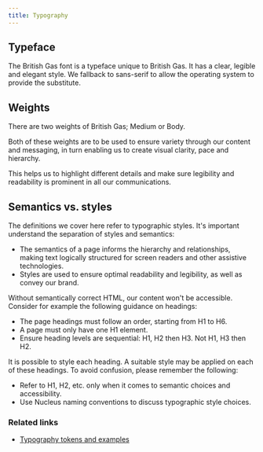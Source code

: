 ```yaml
---
title: Typography
---
```


## Typeface

The British Gas font is a typeface unique to British Gas. It has a clear, legible and elegant style. We fallback to sans-serif to allow the operating system to provide the substitute.

## Weights

There are two weights of British Gas; Medium or Body.

Both of these weights are to be used to ensure variety through our content and messaging, in turn enabling us to create visual clarity, pace and hierarchy.

This helps us to highlight different details and make sure legibility and readability is prominent in all our communications.

## Semantics vs. styles

The definitions we cover here refer to typographic styles. It's important understand the separation of styles and semantics:

- The semantics of a page informs the hierarchy and relationships, making text logically structured for screen readers and other assistive technologies.
- Styles are used to ensure optimal readability and legibility, as well as convey our brand.

Without semantically correct HTML, our content won't be accessible. Consider for example the following guidance on headings:

- The page headings must follow an order, starting from H1 to H6.
- A page must only have one H1 element.
- Ensure heading levels are sequential: H1, H2 then H3. Not H1, H3 then H2.

It is possible to style each heading. A suitable style may be applied on each of these headings. To avoid confusion, please remember the following:

- Refer to H1, H2, etc. only when it comes to semantic choices and accessibility.
- Use Nucleus naming conventions to discuss typographic style choices.

### Related links

- [Typography tokens and examples](/guidelines/tokens/#typography)
